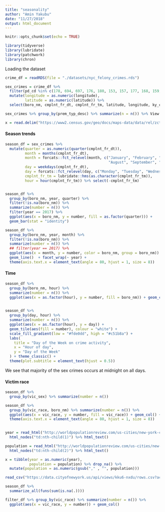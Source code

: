 ```yaml
---
title: "seasonality"
author: "Amin Yakubu"
date: "11/27/2018"
output: html_document
---
```


```r
knitr::opts_chunk$set(echo = TRUE)
```

```r
library(tidyverse)
library(lubridate)
library(patchwork)
library(chron)
```

Loading the dataset
```r
crime_df = readRDS(file = "./datasets/nyc_felony_crimes.rds") 

sex_crimes = crime_df %>% 
  filter(pd_cd %in% c(178, 694, 697, 176, 180, 153, 157, 177, 168, 159, 166, 164, 179, 155, 586, 696)) %>% 
  mutate(longitude = as.numeric(longitude),
         latitude = as.numeric(latitude)) %>% 
  select(boro_nm, cmplnt_fr_dt, cmplnt_fr_tm, latitude, longitude, ky_cd, ofns_desc, pd_cd, pd_desc, vic_race, vic_sex, year, prem_typ_desc)

sex_crimes %>% group_by(prem_typ_desc) %>% summarize(n = n()) %>% View

x = read.delim("https://www2.census.gov/geo/docs/maps-data/data/rel/zcta_county_rel_10.txt", sep = "," ) 
```

#### Season trends

```r
season_df = sex_crimes %>% 
  mutate(quarter = as.numeric(quarter(cmplnt_fr_dt)),
         month = months(cmplnt_fr_dt),
         month = forcats::fct_relevel(month, c("January", "February", "March", "April", "May", "June", "July",
                                               "August", "September", "October", "November", "December")),
         day = weekdays(cmplnt_fr_dt),
         day = forcats::fct_relevel(day, c("Monday", "Tuesday", "Wednesday", "Thursday", "Friday", "Saturday", "Sunday")),
         cmplnt_fr_tm = lubridate::hms(as.character(cmplnt_fr_tm)),
         hour = hour(cmplnt_fr_tm)) %>% select(-cmplnt_fr_tm)


season_df %>% 
  group_by(boro_nm, year, quarter) %>% 
  filter(!is.na(boro_nm)) %>% 
  summarize(number = n()) %>% 
  filter(year == 2017) %>% 
  ggplot(aes(x = boro_nm, y = number, fill = as.factor(quarter))) + 
  geom_bar(stat = "identity")

season_df %>% 
  group_by(boro_nm, year, month) %>% 
  filter(!is.na(boro_nm)) %>% 
  summarize(number = n()) %>% 
  ## filter(year == 2017) %>% 
  ggplot(aes(x = month, y = number, color = boro_nm, group = boro_nm)) + 
  geom_line()  + facet_wrap(~ year) +
  theme(axis.text.x = element_text(angle = 80, hjust = 1, size = 8))

```

#### Time 

```r
 
season_df %>% 
  group_by(boro_nm, hour) %>% 
  summarize(number = n()) %>% 
  ggplot(aes(x = as.factor(hour), y = number, fill = boro_nm)) + geom_col()+ facet_wrap(~boro_nm)
  
```

```r
season_df %>% 
  group_by(day, hour) %>% 
  summarize(number = n()) %>% 
  ggplot(aes(x = as.factor(hour), y = day)) +
  geom_tile(aes(fill = number), colour = "white") +
  scale_fill_gradient(low = "#fde0dd", high = "#c51b8a") +
  labs(
    title = "Day of the Week on crime activity",
    x = "Hour of day",
    y = "Day of the Week"
  ) + theme_classic() +
  theme(plot.subtitle = element_text(hjust = 0.5))
```

We see that majority of the sex crimes occurs at midnight on all days. 

#### Victim race 

```r
season_df %>% 
  group_by(vic_sex) %>% summarize(number = n())

season_df %>% 
  group_by(vic_race, boro_nm) %>% summarize(number = n()) %>% 
  ggplot(aes(x = vic_race, y = number, fill = vic_race)) + geom_col() + facet_wrap(~boro_nm) + 
  theme(axis.text.x = element_text(angle = 80, hjust = 1, size = 8))
  

```


```r
year = read_html("http://worldpopulationreview.com/us-cities/new-york-city-population/") %>% 
  html_nodes("td:nth-child(1)") %>% html_text()

population = read_html("http://worldpopulationreview.com/us-cities/new-york-city-population/") %>% 
  html_nodes("td:nth-child(2)") %>% html_text()

x = tibble(year = as.numeric(year),
           population = population) %>% drop_na() %>% 
  mutate(population = as.numeric(gsub("," , "", population)))

read_csv("https://data.cityofnewyork.us/api/views/kku6-nxdu/rows.csv?accessType=DOWNLOAD") %>% View

season_df %>% 
  summarize_all(funs(sum(is.na(.))))

filter_df %>% group_by(vic_race) %>% summarize(number = n()) %>% 
  ggplot(aes(x = vic_race, y = number)) + geom_col()
```


